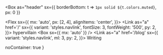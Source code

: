 <Box
  as="header"
  sx={{
    borderBottom: t => `1px solid ${t.colors.muted}`,
    px: 0
  }}
>
  <Flex
    sx={{
      mx: 'auto',
      px: [2, 4],
      alignItems: 'center',
    }}>
    <Link as="a" href='/'
      sx={{
        variant: 'styles.navlink',
        fontSize: 3,
        fontWeight: '500',
        py: 2,
      }}>
      hypervillain
    </Link>
    <Box sx={{ mx: 'auto' }} />
    <Link as="a" href='/blog'
      sx={{
        variant: 'styles.navlink',
        ml: 3,
        py: 2,
      }}>
      Writing
    </Link>
  </Flex>
</Box>


  noContainer: true
}
